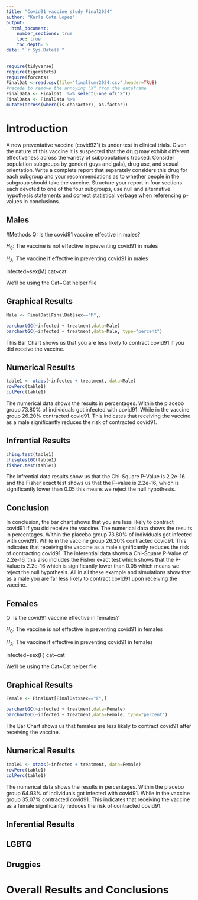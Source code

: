 ```yaml
---
title: "Covid91 vaccine study Final2024"
author: "Karla Cota Lopez"
output: 
  html_document:
    number_sections: true
    toc: true
    toc_depth: 5
date: "`r Sys.Date()`" 
---
```


```r
require(tidyverse)
require(tigerstats)
require(forcats)
FinalDat <-read.csv(file="finalSumr2024.csv",header=TRUE)
#recode to remove the annoying "X" from the dataframe
FinalData <- FinalDat  %>% select(-one_of("X"))
FinalData <- FinalData %>%
mutate(across(where(is.character), as.factor))
```

# Introduction

A new  preventative vaccine (covid921) is under test in clinical trials. Given the nature of this vaccine it is suspected that the drug may exhibit different effectiveness across the variety of subpopulations tracked. Consider population subgroups by gender( guys and gals), drug use, and sexual orientation. Write a complete report that separately considers this drug for each subgroup and your recommendations as to whether people in the subgroup should take the vaccine. Structure your report in four sections each devoted to one of the four subgroups, use null and alternative hypothesis statements and correct statistical verbage when referencing p-values in conclusions.

## Males


#Methods 
Q: Is the covid91 vaccine effective in males?

$H_0$: The vaccine is not effective in preventing covid91 in males

$H_A$: The vaccine if effective in preventing covid91 in males 

infected~sex(M)
cat~cat

We'll be using the Cat~Cat helper file

## Graphical Results

```r
Male <- FinalDat[FinalDat$sex=="M",]
```

```r
barchartGC(~infected + treatment,data=Male)
barchartGC(~infected + treatment,data=Male, type="percent")

```

This Bar Chart shows us that you are less likely to contract covid91 if you did receive the vaccine. 

## Numerical Results

```r
table1 <- xtabs(~infected + treatment, data=Male)
rowPerc(table1)
colPerc(table1)
```
The numerical data shows the results in percentages. Within the placebo group 73.80% of individuals got infected with covid91. While in the vaccine group 26.20% contracted covid91. This indicates that receiving the vaccine as a male significantly reduces the risk of contracted covid91.

## Infrential Results

```r
chisq.test(table1)
chisqtestGC(table1)
fisher.test(table1)
```

The infrential data results show us that the Chi-Square P-Value is 2.2e-16 and the Fisher exact test shows us that the P-value is 2.2e-16, which is significantly lower than 0.05 this means we reject the null hypothesis. 

## Conclusion
 
In conclusion, the bar chart shows that you are less likely to contract covid91 if you did receive the vaccine. The numerical data shows the results in percentages. Within the placebo group 73.80% of individuals got infected with covid91. While in the vaccine group 26.20% contracted covid91. This indicates that receiving the vaccine as a male significantly reduces the risk of contracting covid91. The inferential data shows a Chi-Square P-Value of 2.2e-16, this also includes the Fisher exact test which shows that the P-Value is 2.2e-16 which is significantly lower than 0.05 which means we reject the null hypothesis. All in all these example and simulations show that as a male you are far less likely to contract covid91 upon receiving the vaccine. 

## Females

Q: Is the covid91 vaccine effective in females?

$H_0$: The vaccine is not effective in preventing covid91 in females

$H_A$: The vaccine if effective in preventing covid91 in females 

infected~sex(F)
cat~cat

We'll be using the Cat~Cat helper file

## Graphical Results

```r
Female <- FinalDat[FinalDat$sex=="F",]
```

```r
barchartGC(~infected + treatment,data=Female)
barchartGC(~infected + treatment,data=Female, type="percent")

```

The Bar Chart shows us that females are less likely to contract covid91 after receiving the vaccine. 

## Numerical Results

```r
table1 <- xtabs(~infected + treatment, data=Female)
rowPerc(table1)
colPerc(table1)
```

The numerical data shows the results in percentages. Within the placebo group 64.93% of individuals got infected with covid91. While in the vaccine group 35.07% contracted covid91. This indicates that receiving the vaccine as a female significantly reduces the risk of contracted covid91.

## Inferential Results
 
## LGBTQ



## Druggies


# Overall Results and Conclusions